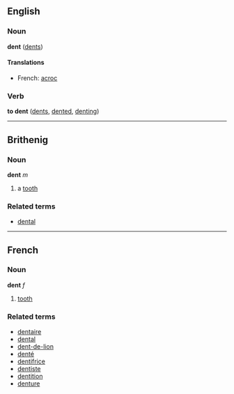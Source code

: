 ==English==
===Noun===
'''dent''' ([[dents]])

====Translations====
*French: [[acroc]]

===Verb===
'''to dent''' ([[dents]], [[dented]], [[denting]])

----

==Brithenig==
===Noun===
'''dent''' ''m''

#a [[tooth]]

===Related terms===
*[[dental]]

----

==French==
===Noun===
'''dent''' ''f''

# [[tooth]]

===Related terms===
*[[dentaire]]
*[[dental]]
*[[dent-de-lion]]
*[[denté]]
*[[dentifrice]]
*[[dentiste]]
*[[dentition]]
*[[denture]]